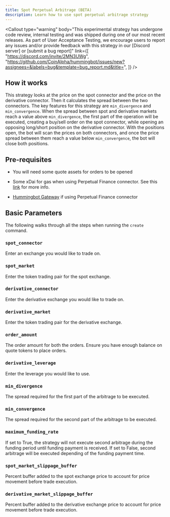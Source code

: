 ```yaml
---
title: Spot Perpetual Arbitrage (BETA)
description: Learn how to use spot perpetual arbitrage strategy
---
```




<Callout
  type="warning"
  body="This experimental strategy has undergone code review, internal testing and was shipped during one of our most recent releases. As part of User Acceptance Testing, we encourage users to report any issues and/or provide feedback with this strategy in our [Discord server] or [submit a bug report]"
  link={[
    "https://discord.com/invite/2MN3UWg",
    "https://github.com/CoinAlpha/hummingbot/issues/new?assignees=&labels=bug&template=bug_report.md&title=",
  ]}
/>

## How it works

This strategy looks at the price on the spot connector and the price on the derivative connector. Then it calculates the spread between the two connectors. The key features for this strategy are `min_divergence` and `min_convergence`. 
When the spread between spot and derivative markets reach a value above `min_divergence`, the first part of the operation will be executed, creating a buy/sell order on the spot connector, while opening an opposing long/short position on the derivative connector.
With the positions open, the bot will scan the prices on both connectors, and once the price spread between them reach a value below `min_convergence`, the bot will close both positions.


## Pre-requisites

- You will need some quote assets for orders to be opened

- Some xDai for gas when using Perpetual Finance connector. See this [link](https://bridge.xdaichain.com/) for more info.

- [Hummingbot Gateway](/gateway/installation/) if using Perpetual Finance connector

## Basic Parameters

The following walks through all the steps when running the `create` command.

### `spot_connector`

Enter an exchange you would like to trade on.

<Prompt
  prompt="Enter a spot connector (Exchange/AMM) "
  response=">>> binance"
/>

### `spot_market`

Enter the token trading pair for the spot exchange.

<Prompt
  prompt="Enter the token trading pair you would like  to trade on binance (e.g ETH-USDT) "
  response=">>> ETH-USDT"
/>

### `derivative_connector`

Enter the derivative exchange you would like to trade on.

<Prompt
  prompt="Enter a derivative name (Exchange/AMM) "
  response=">>> binance_perpetuals"
/>

### `derivative_market`

Enter the token trading pair for the derivative exchange.

<Prompt
  prompt="Enter the token trading pair you would like  to trade on binance_futures (e.g ETH-USDC) "
  response=">>> ETH-USDC"
/>

### `order_amount`

The order amount for both the orders. Ensure you have enough balance on quote tokens to place orders.

<Prompt prompt="What is the amount of ETH per order?" response=">>> " />

### `derivative_leverage`

Enter the leverage you would like to use.

<Prompt
  prompt="How much leverage would you like to use on the derivative exchange? (Enter 1 to indicate 1x) "
  response=">>> 1"
/>

### `min_divergence`

The spread required for the first part of the arbitrage to be executed.

<Prompt
  prompt="What is the minimum spread between the spot and derivative market price before starting an arbitrage? (Enter 1 to indicate 1%)"
  response=">>> 1"
/>

### `min_convergence`

The spread required for the second part of the arbitrage to be executed.

<Prompt
  prompt="What is the minimum spread between the spot and derivative market price before closing an existing arbitrage? (Enter 1 to indicate 1%)"
  response=">>> 1"
/>

### `maximum_funding_rate`

If set to True, the strategy will not execute second arbitrage during the funding period until funding payment is received. If set to False, second arbitrage will be executed depending of the funding payment time.

<Prompt
  prompt="Would you like to take advantage of the funding rate on the derivative exchange, even if min convergence is reached during funding time? (True/False)"
  response=">>> False"
/>

### `spot_market_slippage_buffer`

Percent buffer added to the spot exchange price to account for price movement before trade execution.

<Prompt
  prompt="How much buffer do you want to add to the price to account for slippage for orders on the spot market (Enter 1 for 1%)?"
  response=">>> 0.05"
/>

### `derivative_market_slippage_buffer`

Percent buffer added to the derivative exchange price to account for price movement before trade execution.

<Prompt
  prompt="How much buffer do you want to add to the price to account for slippage for orders on the derivative market (Enter 1 for 1%)?"
  response=">>> 0.05"
/>
